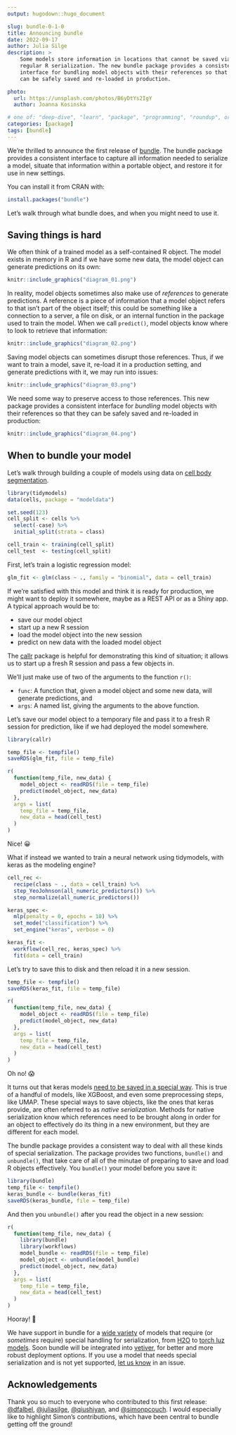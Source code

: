 ```yaml
---
output: hugodown::hugo_document

slug: bundle-0-1-0
title: Announcing bundle
date: 2022-09-17
author: Julia Silge
description: >
    Some models store information in locations that cannot be saved via 
    regular R serialization. The new bundle package provides a consistent 
    interface for bundling model objects with their references so that they 
    can be safely saved and re-loaded in production.

photo:
  url: https://unsplash.com/photos/B6yDtYs2IgY
  author: Joanna Kosinska

# one of: "deep-dive", "learn", "package", "programming", "roundup", or "other"
categories: [package] 
tags: [bundle]
---
```


We're thrilled to announce the first release of [bundle](https://rstudio.github.io/bundle/). The bundle package provides a consistent interface to capture all information needed to serialize a model, situate that information within a portable object, and restore it for use in new settings.

You can install it from CRAN with:

```r
install.packages("bundle")
```

Let's walk through what bundle does, and when you might need to use it.

## Saving things is hard

We often think of a trained model as a self-contained R object. The model exists in memory in R and if we have some new data, the model object can generate predictions on its own:

```r
knitr::include_graphics("diagram_01.png")
```

In reality, model objects sometimes also make use of *references* to generate predictions. A reference is a piece of information that a model object refers to that isn't part of the object itself; this could be something like a connection to a server, a file on disk, or an internal function in the package used to train the model. When we call `predict()`, model objects know where to look to retrieve that information:

```r
knitr::include_graphics("diagram_02.png")
```

Saving model objects can sometimes disrupt those references. Thus, if we want to train a model, save it, re-load it in a production setting, and generate predictions with it, we may run into issues:

```r
knitr::include_graphics("diagram_03.png")
```

We need some way to preserve access to those references. This new package provides a consistent interface for *bundling* model objects with their references so that they can be safely saved and re-loaded in production:

```r
knitr::include_graphics("diagram_04.png")
```

## When to bundle your model

Let's walk through building a couple of models using data on [cell body segmentation](https://modeldata.tidymodels.org/reference/cells.html).

```r
library(tidymodels)
data(cells, package = "modeldata")

set.seed(123)
cell_split <- cells %>% 
  select(-case) %>%
  initial_split(strata = class)

cell_train <- training(cell_split)
cell_test  <- testing(cell_split)
```

First, let's train a logistic regression model:

```r
glm_fit <- glm(class ~ ., family = "binomial", data = cell_train)
```

If we're satisfied with this model and think it is ready for production, we might want to deploy it somewhere, maybe as a REST API or as a Shiny app. A typical approach would be to:

-   save our model object
-   start up a new R session
-   load the model object into the new session
-   predict on new data with the loaded model object

The [callr](https://callr.r-lib.org/) package is helpful for demonstrating this kind of situation; it allows us to start up a fresh R session and pass a few objects in.

We'll just make use of two of the arguments to the function `r()`:

-   `func`: A function that, given a model object and some new data, will generate predictions, and
-   `args`: A named list, giving the arguments to the above function.

Let's save our model object to a temporary file and pass it to a fresh R session for prediction, like if we had deployed the model somewhere.

```r
library(callr)

temp_file <- tempfile()
saveRDS(glm_fit, file = temp_file)

r(
  function(temp_file, new_data) {
    model_object <- readRDS(file = temp_file)
    predict(model_object, new_data)
  },
  args = list(
    temp_file = temp_file,
    new_data = head(cell_test)
  )
)
```

Nice! 😀

What if instead we wanted to train a neural network using tidymodels, with keras as the modeling engine?

```r
cell_rec <- 
  recipe(class ~ ., data = cell_train) %>%
  step_YeoJohnson(all_numeric_predictors()) %>%
  step_normalize(all_numeric_predictors())

keras_spec <- 
  mlp(penalty = 0, epochs = 10) %>% 
  set_mode("classification") %>% 
  set_engine("keras", verbose = 0) 

keras_fit <- 
  workflow(cell_rec, keras_spec) %>%
  fit(data = cell_train)
```

Let's try to save this to disk and then reload it in a new session.

```r
temp_file <- tempfile()
saveRDS(keras_fit, file = temp_file)

r(
  function(temp_file, new_data) {
    model_object <- readRDS(file = temp_file)
    predict(model_object, new_data)
  },
  args = list(
    temp_file = temp_file,
    new_data = head(cell_test)
  )
)
```

Oh no! 😱

It turns out that keras models [need to be saved in a special way](https://tensorflow.rstudio.com/guides/keras/serialization_and_saving.html). This is true of a handful of models, like XGBoost, and even some preprocessing steps, like UMAP. These special ways to save objects, like the ones that keras provide, are often referred to as *native serialization*. Methods for native serialization know which references need to be brought along in order for an object to effectively do its thing in a new environment, but they are different for each model.

The bundle package provides a consistent way to deal with all these kinds of special serialization. The package provides two functions, `bundle()` and `unbundle()`, that take care of all of the minutae of preparing to save and load R objects effectively. You `bundle()` your model before you save it:

```r
library(bundle)
temp_file <- tempfile()
keras_bundle <- bundle(keras_fit)
saveRDS(keras_bundle, file = temp_file)
```

And then you `unbundle()` after you read the object in a new session:

```r
r(
  function(temp_file, new_data) {
    library(bundle)
    library(workflows)
    model_bundle <- readRDS(file = temp_file)
    model_object <- unbundle(model_bundle)
    predict(model_object, new_data)
  },
  args = list(
    temp_file = temp_file,
    new_data = head(cell_test)
  )
)
```

Hooray! 🎉

We have support in bundle for a [wide variety](https://rstudio.github.io/bundle/reference/) of models that require (or *sometimes* require) special handling for serialization, from [H2O](https://h2o.ai/) to [torch luz models](https://mlverse.github.io/luz/). Soon bundle will be integrated into [vetiver](https://vetiver.rstudio.com/), for better and more robust deployment options. If you use a model that needs special serialization and is not yet supported, [let us know](https://github.com/rstudio/bundle/issues) in an issue.

## Acknowledgements

Thank you so much to everyone who contributed to this first release: [\@dfalbel](https://github.com/dfalbel), [\@juliasilge](https://github.com/juliasilge), [\@qiushiyan](https://github.com/qiushiyan), and [\@simonpcouch](https://github.com/simonpcouch). I would especially like to highlight Simon's contributions, which have been central to bundle getting off the ground!
